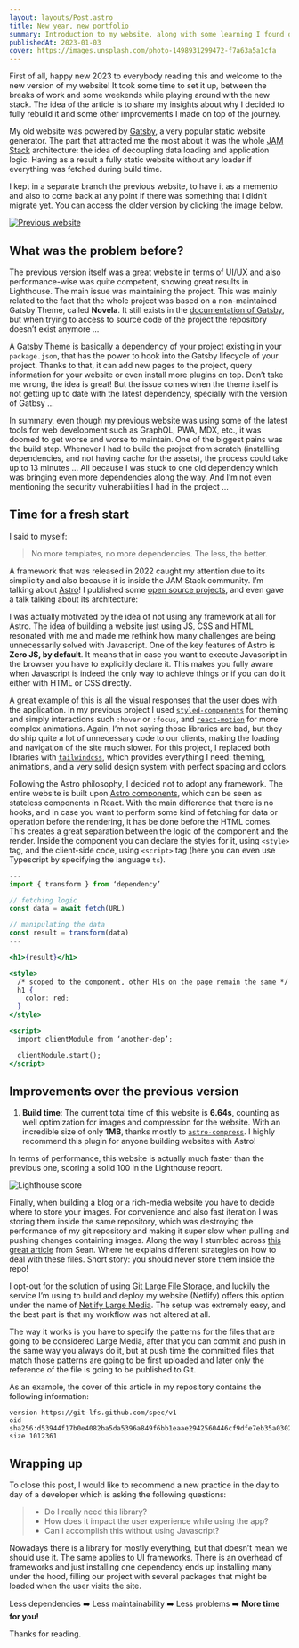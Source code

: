 ```yaml
---
layout: layouts/Post.astro
title: New year, new portfolio
summary: Introduction to my website, along with some learning I found on the process of refactoring and technical improvements.
publishedAt: 2023-01-03
cover: https://images.unsplash.com/photo-1498931299472-f7a63a5a1cfa
---
```


First of all, happy new 2023 to everybody reading this and welcome to the new version of my website! It took some time to set it up, between the breaks of work and some weekends while playing around with the new stack. The idea of the article is to share my insights about why I decided to fully rebuild it and some other improvements I made on top of the journey.

My old website was powered by [Gatsby](https://www.gatsbyjs.com/), a very popular static website generator. The part that attracted me the most about it was the whole [JAM Stack](https://jamstack.org/) architecture: the idea of decoupling data loading and application logic. Having as a result a fully static website without any loader if everything was fetched during build time.

I kept in a separate branch the previous website, to have it as a memento and also to come back at any point if there was something that I didn’t migrate yet. You can access the older version by clicking the image below.

[![Previous website](./images/Previous%20website.png)](https://63b5a8db12a7da186b68d5d9--emasuriano.netlify.app/)

## What was the problem before?

The previous version itself was a great website in terms of UI/UX and also performance-wise was quite competent, showing great results in Lighthouse. The main issue was maintaining the project. This was mainly related to the fact that the whole project was based on a non-maintained Gatsby Theme, called **Novela**. It still exists in the [documentation of Gatsby](https://www.gatsbyjs.com/plugins/@narative/gatsby-theme-novela/), but when trying to access to source code of the project the repository doesn’t exist anymore ...

A Gatsby Theme is basically a dependency of your project existing in your `package.json`, that has the power to hook into the Gatsby lifecycle of your project. Thanks to that, it can add new pages to the project, query information for your website or even install more plugins on top. Don’t take me wrong, the idea is great! But the issue comes when the theme itself is not getting up to date with the latest dependency, specially with the version of Gatbsy ...

In summary, even though my previous website was using some of the latest tools for web development such as GraphQL, PWA, MDX, etc., it was doomed to get worse and worse to maintain. One of the biggest pains was the build step. Whenever I had to build the project from scratch (installing dependencies, and not having cache for the assets), the process could take up to 13 minutes ... All because I was stuck to one old dependency which was bringing even more dependencies along the way. And I’m not even mentioning the security vulnerabilities I had in the project ...

## Time for a fresh start

I said to myself:

> No more templates, no more dependencies. The less, the better.

A framework that was released in 2022 caught my attention due to its simplicity and also because it is inside the JAM Stack community. I’m talking about [Astro](https://astro.build/)! I published some [open source projects](https://emasuriano.com/about#projects), and even gave a talk talking about its architecture:

<lite-youtube videoid="t28NaOgwVDg" videotitle="Typescript Berlin Meetup 2022" ></lite-youtube>

I was actually motivated by the idea of not using any framework at all for Astro. The idea of building a website just using JS, CSS and HTML resonated with me and made me rethink how many challenges are being unnecessarily solved with Javascript. One of the key features of Astro is **Zero JS, by default**. It means that in case you want to execute Javascript in the browser you have to explicitly declare it. This makes you fully aware when Javascript is indeed the only way to achieve things or if you can do it either with HTML or CSS directly.

A great example of this is all the visual responses that the user does with the application. In my previous project I used [`styled-components`](https://styled-components.com/) for theming and simply interactions such `:hover` or `:focus`, and [`react-motion`](https://github.com/chenglou/react-motion) for more complex animations. Again, I’m not saying those libraries are bad, but they do ship quite a lot of unnecessary code to our clients, making the loading and navigation of the site much slower. For this project, I replaced both libraries with [`tailwindcss`](https://github.com/tailwindlabs/tailwindcss), which provides everything I need: theming, animations, and a very solid design system with perfect spacing and colors.

Following the Astro philosophy, I decided not to adopt any framework. The entire website is built upon [Astro components](https://docs.astro.build/en/core-concepts/astro-components/), which can be seen as stateless components in React. With the main difference that there is no hooks, and in case you want to perform some kind of fetching for data or operation before the rendering, it has be done before the HTML comes. This creates a great separation between the logic of the component and the render. Inside the component you can declare the styles for it, using `<style>` tag, and the client-side code, using `<script>` tag (here you can even use Typescript by specifying the language `ts`).

```jsx
---
import { transform } from ‘dependency’

// fetching logic
const data = await fetch(URL)

// manipulating the data
const result = transform(data)
---

<h1>{result}</h1>

<style>
  /* scoped to the component, other H1s on the page remain the same */
  h1 {
    color: red;
  }
</style>

<script>
  import clientModule from ‘another-dep’;

  clientModule.start();
</script>
```

## Improvements over the previous version

1. **Build time**: The current total time of this website is **6.64s**, counting as well optimization for images and compression for the website. With an incredible size of only **1MB**, thanks mostly to [`astro-compress`](https://github.com/astro-community/astro-compress). I highly recommend this plugin for anyone building websites with Astro!

In terms of performance, this website is actually much faster than the previous one, scoring a solid 100 in the Lighthouse report.

![Lighthouse score](./images/Lighthouse%20score.png)

Finally, when building a blog or a rich-media website you have to decide where to store your images. For convenience and also fast iteration I was storing them inside the same repository, which was destroying the performance of my git repository and making it super slow when pulling and pushing changes containing images. Along the way I stumbled across [this great article](https://www.seancdavis.com/posts/should-i-add-images-to-my-git-repository/) from Sean. Where he explains different strategies on how to deal with these files. Short story: you should never store them inside the repo!

I opt-out for the solution of using [Git Large File Storage](https://git-lfs.com/), and luckily the service I’m using to build and deploy my website (Netlify) offers this option under the name of [Netlify Large Media](https://www.netlify.com/products/large-media/). The setup was extremely easy, and the best part is that my workflow was not altered at all.

The way it works is you have to specify the patterns for the files that are going to be considered Large Media, after that you can commit and push in the same way you always do it, but at push time the committed files that match those patterns are going to be first uploaded and later only the reference of the file is going to be published to Git.

As an example, the cover of this article in my repository contains the following information:

```plain
version https://git-lfs.github.com/spec/v1
oid sha256:d53944f17b0e4082ba5da5396a849f6bb1eaae2942560446cf9dfe7eb35a0302
size 1012361
```

## Wrapping up

To close this post, I would like to recommend a new practice in the day to day of a developer which is asking the following questions:

> - Do I really need this library?
> - How does it impact the user experience while using the app?
> - Can I accomplish this without using Javascript?

Nowadays there is a library for mostly everything, but that doesn’t mean we should use it. The same applies to UI frameworks. There is an overhead of frameworks and just installing one dependency ends up installing many under the hood, filling our project with several packages that might be loaded when the user visits the site.

Less dependencies ➡️ Less maintainability ➡️ Less problems ➡️ **More time for you!**

Thanks for reading.
